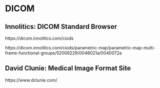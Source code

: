 # DICOM

## Innolitics: DICOM Standard Browser

https://dicom.innolitics.com/ciods

https://dicom.innolitics.com/ciods/parametric-map/parametric-map-multi-frame-functional-groups/52009229/0048021a/0040072a

## David Clunie: Medical Image Format Site

https://www.dclunie.com/